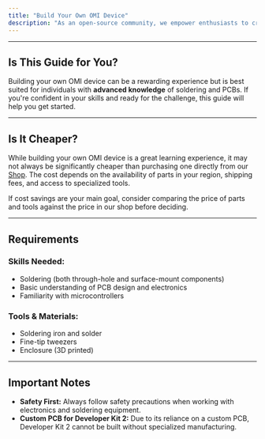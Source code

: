 ```yaml
---
title: "Build Your Own OMI Device"
description: "As an open-source community, we empower enthusiasts to create their own OMI devices. This guide focuses on building the **Developer Kit 1**, as the **Developer Kit 2** relies on a custom PCB and is not suited for DIY assembly."
---
```


***

## Is This Guide for You?[​](#is-this-guide-for-you "Direct link to Is This Guide for You?")

Building your own OMI device can be a rewarding experience but is best suited for individuals with **advanced knowledge** of soldering and PCBs. If you're confident in your skills and ready for the challenge, this guide will help you get started.

***

## Is It Cheaper?[​](#is-it-cheaper "Direct link to Is It Cheaper?")

While building your own OMI device is a great learning experience, it may not always be significantly cheaper than purchasing one directly from our [Shop](https://omi.me). The cost depends on the availability of parts in your region, shipping fees, and access to specialized tools.

If cost savings are your main goal, consider comparing the price of parts and tools against the price in our shop before deciding.

***

## Requirements[​](#requirements "Direct link to Requirements")

### Skills Needed:[​](#skills-needed "Direct link to Skills Needed:")

* Soldering (both through-hole and surface-mount components)
* Basic understanding of PCB design and electronics
* Familiarity with microcontrollers

### Tools & Materials:[​](#tools--materials "Direct link to Tools & Materials:")

* Soldering iron and solder
* Fine-tip tweezers
* Enclosure (3D printed)

***

## Important Notes[​](#important-notes "Direct link to Important Notes")

* **Safety First:** Always follow safety precautions when working with electronics and soldering equipment.
* **Custom PCB for Developer Kit 2:** Due to its reliance on a custom PCB, Developer Kit 2 cannot be built without specialized manufacturing.
